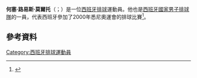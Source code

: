 '''何塞·路易斯·莫爾托'''（{{lang-es|José Luis Moltó}}；{{bd|1975年|6月29日}}）是一位[[西班牙|西班牙]][[排球|排球]]運動員。他也是[[西班牙國家男子排球隊|西班牙國家男子排球隊]]的一員，代表西班牙參加了2000年悉尼奧運會的排球比賽<ref name=sref>{{cite web|title=Olympics|url=http://www.sports-reference.com/olympics/athletes/mo/jose-luis-molto-1.html|publisher=sports-reference|accessdate=21 June 2012|archive-date=2012-07-06|archive-url=https://web.archive.org/web/20120706024149/http://www.sports-reference.com/olympics/athletes/mo/jose-luis-molto-1.html|dead-url=no}}</ref>。
==參考資料==
{{reflist}}
[[Category:西班牙排球運動員|Category:西班牙排球運動員]]